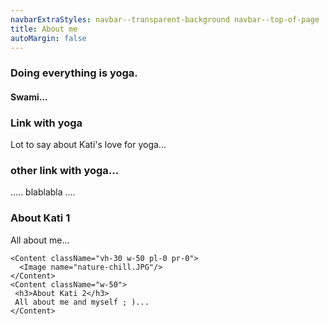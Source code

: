 ```yaml
---
navbarExtraStyles: navbar--transparent-background navbar--top-of-page
title: About me
autoMargin: false
---
```

<Section>  
  <ContentWithBackground imageName="meditation.jpg" className="vh-100 w-100">

  <SectionFooter>    
    <div className="quote">
          <div className="quote__content">
            <h3>
              Doing everything is yoga.
            </h3>
            <h4 className="text--light text--italic">Swami...</h4>
          </div>
        </div>
    </SectionFooter>
  </ContentWithBackground>
  
</Section>

<Section className="section--auto-margin">  
  <Content className="vh-100 w-50">
     <h3>Link with yoga</h3>
    Lot to say about Kati's love for yoga...
  </Content>
  
  <Content className="vh-100 pl-0 pr-0">
  <Image name="nature-chill.JPG"/>
  </Content>
  
  <Content className="vh-100 pl-0 pr-0">
  <Image name="nature-chill.JPG" />
  </Content>

  <Content className="vh-100">
     <h3> other link with yoga... </h3>
     ..... blablabla ....
     </Content>
  
</Section>

<Section className="section--auto-margin pb-3">  
    <Content className="vh-30 w-50 pl-0 pr-0">
      <Image name="nature-chill.JPG"/>
    </Content>    
    <Content className="w-50">
     <h3>About Kati 1</h3>
     All about me...
    </Content>
    
    <Content className="vh-30 w-50 pl-0 pr-0">
      <Image name="nature-chill.JPG"/>
    </Content>    
    <Content className="w-50">
     <h3>About Kati 2</h3>
     All about me and myself ; )...
    </Content>

</Section>